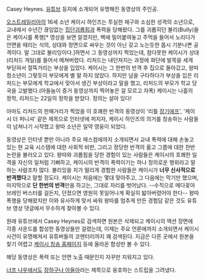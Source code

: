 Casey Heynes. [[유튜브]] 등지에 소개되어 유명해진 동영상의 주인공.

[[오스트레일리아]]의 16세 소년 케이시 하인즈는 투실한 체구와 소심한 성격의 소년으로, 교내에서 수년간 끊임없는 [[집단괴롭힘]]과 폭력을 당해왔다. 그를 괴롭히던 불리(Bully)들은 케이시를 폭행[* 영상을 보면 알겠지만, 벽에 밀어붙여놓고 주먹을 들어서 노리다가 안면을 때리는 식의, 상대와 정면으로 싸우는 것이 아닌 갖고 노는듯한 몹시 기분나쁜 공격이다. 말 그대로 불리잉이다.]하면서 그 동영상까지 찍었는데, 참다못한 케이시가 상대(리처드 게일)를 들어서 메쳐버렸다. 리처드는 내던져지는 과정에 화단에 발목을 세게 부딛혀서 절뚝거리는 부상을 입었다. 케이시는 그 한번의 반격 후 집으로 돌아갔고, 왕따 청소년이 그렇듯이 부모에게 별 말 하지 않았다. 하지만 남을 구타하다가 부상을 입은 리처드는 부모에게 학교에서 맞아서 생긴 부상이라고 말을 했고, 리처드의 부모가 학교 당국을 고발했다.(아들놈이 증거 동영상까지 찍어놓은 걸 모르고 자폭) 케이시는 나흘의 정학, 리처드는 22일의 정학을 받았다. 정의는 살아 있다!

{{{#!html
<object classid='clsid:d27cdb6e-ae6d-11cf-96b8-444553540000' codebase='http://download.macromedia.com/pub/shockwave/cabs/flash/swflash.cab#version=9,0,0,0'  id='NFPlayer81589' width='650' height='482'><param name='movie' value='http://serviceapi.nmv.naver.com/flash/NFPlayer.swf?vid=652C9C1686239D0EB6EB01D2991DD77D6E08&outKey=V12724cf6a09cb6ffe41f4bb787e326d1cc6993fb9129611c1d9d4bb787e326d1cc69' /><param name='wmode' value='transparent' /><param name='allowScriptAccess' value='always' /><param name='allowFullScreen' value='true' /><embed src='http://serviceapi.nmv.naver.com/flash/NFPlayer.swf?vid=652C9C1686239D0EB6EB01D2991DD77D6E08&outKey=V12724cf6a09cb6ffe41f4bb787e326d1cc6993fb9129611c1d9d4bb787e326d1cc69' wmode='transparent' width='650' height='482' allowScriptAccess='always' name='NFPlayer81589' id='NFPlayer81589' allowFullScreen='true' type='application/x-shockwave-flash' /></object>
}}}

아마도 리처드의 한패거리가 찍었을 이 호쾌한 반격의 동영상이 '리틀 [[장기에프]]', '케이시 더 퍼니셔' 같은 제목으로 인터넷에 퍼지자, 케이시 하인즈의 의거를 칭송하는 사람들이 넘쳐나기 시작했고 왕따 소년은 일약 영웅이 되었다.

동영상은 인터넷 뿐만 아니라 주요 매스컴에까지 소개되면서 교내 폭력에 대해 손놓고 있는 현 교육 시스템에 대한 사회적 비판, 그리고 정당한 반격의 옮고 그름에 대한 찬반논란을 불러오고 있다. 왕따와 괴롭힘을 당한 경험이 있는 사람들은 케이시의 호쾌한 일격을 자신의 일처럼 기뻐하고, 케이시의 반격이 폭력이기는 하나 정의로운 행위라고 말하는 사람조차 많다. 불리잉을 치가 떨리게 경험한 사람들은 케이시가 '''너무 신사적으로 반격했다'''고 말할 정도다. 케이시는 처음에는 몇대 맞아주고, 그 다음에는 막기만 했으며, 마지막으로 '''단 한번의 반격'''만을 하고는, 그대로 자리를 벗어났다. --수직으로 메다꽂아 브레인 버스터를 걸든지, 던졌으면 영원히 못일어나게 확실히 밟아버렸어야 한다-- 왕따 폭행을 당해왔지만 이와 유사하게 맞서 싸워 왕따를 멈추게 만든 경험담 같은 것도 유튜브 영상 댓글에서 무수하게 찾아볼 수 있다.

원래 유튜브에서 Casey Heynes로 검색하면 원본은 삭제되고 케이시의 액션 장면에 각종 사운드를 합성한 동영상들만 걸렸는데, 이제는 주요 언론에까지 소개되면서 케이시 사건이 유명해져서 유튜버들의 코멘터리까지 꽤 검색된다. 지금은 다른 곳에서 원본을 찾기 어렵고 [http://www.zangiefkid.com/ 케이시 칭송 홈페이지] 등에 올라온 합성만 볼 수 있다.

해당 동영상은 폭력 또는 안면 노출 때문인지 자꾸만 지워지고 있다.

[[너프 나우]]에서도 [http://www.nerfnow.com/comic/484 장하구나 아들아]라는 제목으로 옹호하는 스트립을 그려냈다.
